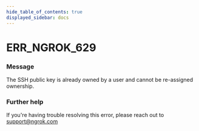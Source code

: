 ```yaml
---
hide_table_of_contents: true
displayed_sidebar: docs
---
```



# ERR_NGROK_629

### Message

The SSH public key is already owned by a user and cannot be re-assigned ownership.

<ErrorDetails error="err_ngrok_629" />

### Further help

If you're having trouble resolving this error, please reach out to [support@ngrok.com](mailto:support@ngrok.com?subject=Help%20with%20ERR_NGROK_629)

